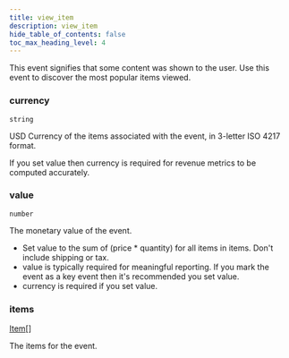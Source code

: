 ```yaml
---
title: view_item
description: view_item
hide_table_of_contents: false
toc_max_heading_level: 4
---
```


<NpmLink name="common" />

This event signifies that some content was shown to the user. Use this event to discover the most popular items viewed.

### currency

<Property /> `string` <Required required />

USD Currency of the items associated with the event, in 3-letter ISO 4217 format.

If you set value then currency is required for revenue metrics to be computed accurately.

### value

<Property /> `number` <Required required />

The monetary value of the event.

- Set value to the sum of (price \* quantity) for all items in items. Don't include shipping or tax.
- value is typically required for meaningful reporting. If you mark the event as a key event then it's recommended you set value.
- currency is required if you set value.

### items

<Property /> [Item](../types/standard-goods-item.mdx)[] <Required required />

The items for the event.
